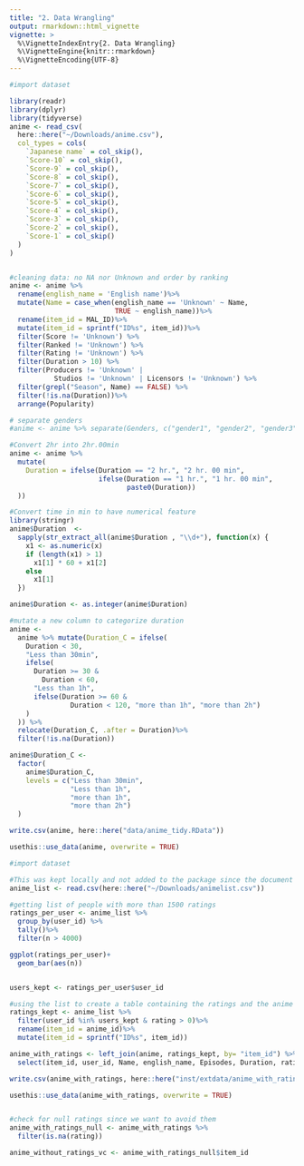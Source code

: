 ```yaml
---
title: "2. Data Wrangling"
output: rmarkdown::html_vignette
vignette: >
  %\VignetteIndexEntry{2. Data Wrangling}
  %\VignetteEngine{knitr::rmarkdown}
  %\VignetteEncoding{UTF-8}
---
```




```r
#import dataset

library(readr)
library(dplyr)
library(tidyverse)
anime <- read_csv(
  here::here("~/Downloads/anime.csv"),
  col_types = cols(
    `Japanese name` = col_skip(),
    `Score-10` = col_skip(),
    `Score-9` = col_skip(),
    `Score-8` = col_skip(),
    `Score-7` = col_skip(),
    `Score-6` = col_skip(),
    `Score-5` = col_skip(),
    `Score-4` = col_skip(),
    `Score-3` = col_skip(),
    `Score-2` = col_skip(),
    `Score-1` = col_skip()
  )
)


#cleaning data: no NA nor Unknown and order by ranking
anime <- anime %>%
  rename(english_name = 'English name')%>%
  mutate(Name = case_when(english_name == 'Unknown' ~ Name,
                          TRUE ~ english_name))%>%
  rename(item_id = MAL_ID)%>%
  mutate(item_id = sprintf("ID%s", item_id))%>%
  filter(Score != 'Unknown') %>%
  filter(Ranked != 'Unknown') %>%
  filter(Rating != 'Unknown') %>%
  filter(Duration > 10) %>%
  filter(Producers != 'Unknown' |
           Studios != 'Unknown' | Licensors != 'Unknown') %>%
  filter(grepl("Season", Name) == FALSE) %>%
  filter(!is.na(Duration))%>%
  arrange(Popularity)

# separate genders
#anime <- anime %>% separate(Genders, c("gender1", "gender2", "gender3", "gender4","gender5", "gender6"), sep=",")

#Convert 2hr into 2hr.00min
anime <- anime %>%
  mutate(
    Duration = ifelse(Duration == "2 hr.", "2 hr. 00 min",
                      ifelse(Duration == "1 hr.", "1 hr. 00 min",
                             paste0(Duration))
  ))

#Convert time in min to have numerical feature
library(stringr)
anime$Duration  <-
  sapply(str_extract_all(anime$Duration , "\\d+"), function(x) {
    x1 <- as.numeric(x)
    if (length(x1) > 1)
      x1[1] * 60 + x1[2]
    else
      x1[1]
  })

anime$Duration <- as.integer(anime$Duration)

#mutate a new column to categorize duration
anime <-
  anime %>% mutate(Duration_C = ifelse(
    Duration < 30,
    "Less than 30min",
    ifelse(
      Duration >= 30 &
        Duration < 60,
      "Less than 1h",
      ifelse(Duration >= 60 &
               Duration < 120, "more than 1h", "more than 2h")
    )
  )) %>%
  relocate(Duration_C, .after = Duration)%>%
  filter(!is.na(Duration))

anime$Duration_C <-
  factor(
    anime$Duration_C,
    levels = c("Less than 30min",
               "Less than 1h",
               "more than 1h",
               "more than 2h")
  )

write.csv(anime, here::here("data/anime_tidy.RData"))

usethis::use_data(anime, overwrite = TRUE)

```



```r
#import dataset

#This was kept locally and not added to the package since the document contains 107 milion lines ans is after this step not used anymore into the application
anime_list <- read.csv(here::here("~/Downloads/animelist.csv"))
```

```r
#getting list of people with more than 1500 ratings
ratings_per_user <- anime_list %>%
  group_by(user_id) %>% 
  tally()%>%
  filter(n > 4000)

ggplot(ratings_per_user)+
  geom_bar(aes(n))


users_kept <- ratings_per_user$user_id
```

```r
#using the list to create a table containing the ratings and the anime infos
ratings_kept <- anime_list %>%
  filter(user_id %in% users_kept & rating > 0)%>%
  rename(item_id = anime_id)%>%
  mutate(item_id = sprintf("ID%s", item_id))

anime_with_ratings <- left_join(anime, ratings_kept, by= "item_id") %>%
  select(item_id, user_id, Name, english_name, Episodes, Duration, rating)

write.csv(anime_with_ratings, here::here("inst/extdata/anime_with_ratings.csv"))

usethis::use_data(anime_with_ratings, overwrite = TRUE)


#check for null ratings since we want to avoid them
anime_with_ratings_null <- anime_with_ratings %>%
  filter(is.na(rating))

anime_without_ratings_vc <- anime_with_ratings_null$item_id
```
